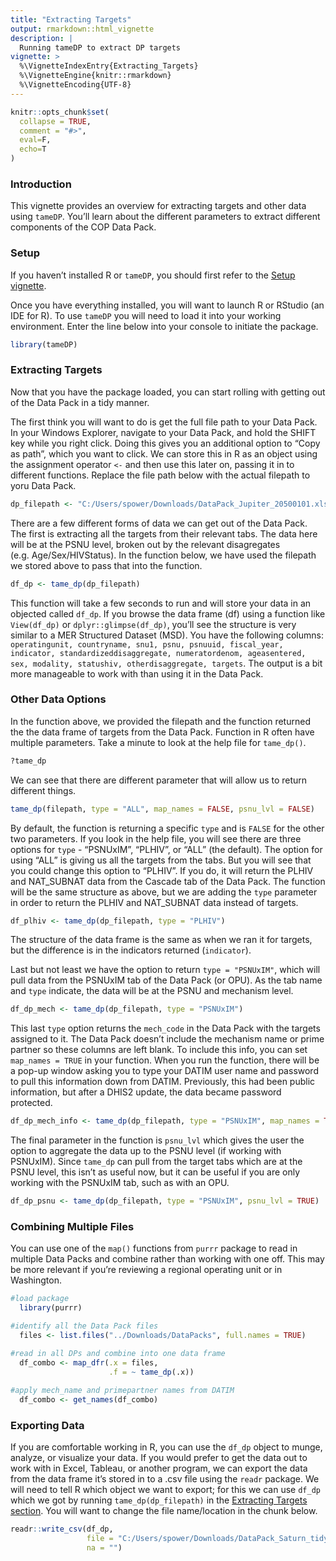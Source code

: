 ```yaml
---
title: "Extracting Targets"
output: rmarkdown::html_vignette
description: |
  Running tameDP to extract DP targets
vignette: >
  %\VignetteIndexEntry{Extracting_Targets}
  %\VignetteEngine{knitr::rmarkdown}
  %\VignetteEncoding{UTF-8}
---
```


```r
knitr::opts_chunk$set(
  collapse = TRUE,
  comment = "#>",
  eval=F, 
  echo=T
)
```

### Introduction

This vignette provides an overview for extracting targets and other data using `tameDP`. You'll learn about the different parameters to extract different components of the COP Data Pack.

### Setup

If you haven't installed R or `tameDP`, you should first refer to the [Setup vignette](vignettes/Setup.Rmd).

Once you have everything installed, you will want to launch R or RStudio (an IDE for R). To use `tameDP` you will need to load it into your working environment. Enter the line below into your console to initiate the package.

```r
library(tameDP)
```

### Extracting Targets

Now that you have the package loaded, you can start rolling with getting out of the Data Pack in a tidy manner.

The first think you will want to do is get the full file path to your Data Pack. In your Windows Explorer, navigate to your Data Pack, and hold the SHIFT key while you right click. Doing this gives you an additional option to "Copy as path", which you want to click. We can store this in R as an object using the assignment operator `<-` and then use this later on, passing it in to different functions. Replace the file path below with the actual filepath to yoru Data Pack.

```r
dp_filepath <- "C:/Users/spower/Downloads/DataPack_Jupiter_20500101.xlsx"
```

There are a few different forms of data we can get out of the Data Pack. The first is extracting all the targets from their relevant tabs. The data here will be at the PSNU level, broken out by the relevant disagregates (e.g. Age/Sex/HIVStatus). In the function below, we have used the filepath we stored above to pass that into the function.

```r
df_dp <- tame_dp(dp_filepath)
```

This function will take a few seconds to run and will store your data in an objected called `df_dp`. If you browse the data frame (df) using a function like `View(df_dp)` or `dplyr::glimpse(df_dp)`, you'll see the structure is very similar to a MER Structured Dataset (MSD). You have the following columns: `operatingunit, countryname, snu1, psnu, psnuuid, fiscal_year, indicator, standardizeddisaggregate, numeratordenom, ageasentered, sex, modality, statushiv, otherdisaggregate, targets`. The output is a bit more manageable to work with than using it in the Data Pack.

### Other Data Options

In the function above, we provided the filepath and the function returned the the data frame of targets from the Data Pack. Function in R often have multiple parameters. Take a minute to look at the help file for `tame_dp()`.

```r
?tame_dp
```

We can see that there are different parameter that will allow us to return different things.

```r
tame_dp(filepath, type = "ALL", map_names = FALSE, psnu_lvl = FALSE)
```

By default, the function is returning a specific `type` and is `FALSE` for the other two parameters. If you look in the help file, you will see there are three options for `type` - "PSNUxIM", "PLHIV", or "ALL" (the default). The option for using "ALL" is giving us all the targets from the tabs. But you will see that you could change this option to "PLHIV". If you do, it will return the PLHIV and NAT_SUBNAT data from the Cascade tab of the Data Pack. The function will be the same structure as above, but we are adding the `type` parameter in order to return the PLHIV and NAT_SUBNAT data instead of targets.

```r
df_plhiv <- tame_dp(dp_filepath, type = "PLHIV")
```

The structure of the data frame is the same as when we ran it for targets, but the difference is in the indicators returned (`indicator`).

Last but not least we have the option to return `type = "PSNUxIM"`, which will pull data from the PSNUxIM tab of the Data Pack (or OPU). As the tab name and `type` indicate, the data will be at the PSNU and mechanism level.

```r
df_dp_mech <- tame_dp(dp_filepath, type = "PSNUxIM")
```

This last `type` option returns the `mech_code` in the Data Pack with the targets assigned to it. The Data Pack doesn't include the mechanism name or prime partner so these columns are left blank. To include this info, you can set `map_names = TRUE` in your function. When you run the function, there will be a pop-up window asking you to type your DATIM user name and password to pull this information down from DATIM. Previously, this had been public information, but after a DHIS2 update, the data became password protected.

```r
df_dp_mech_info <- tame_dp(dp_filepath, type = "PSNUxIM", map_names = TRUE)
```

The final parameter in the function is `psnu_lvl` which gives the user the option to aggregate the data up to the PSNU level (if working with PSNUxIM). Since `tame_dp` can pull from the target tabs which are at the PSNU level, this isn't as useful now, but it can be useful if you are only working with the PSNUxIM tab, such as with an OPU.

```r
df_dp_psnu <- tame_dp(dp_filepath, type = "PSNUxIM", psnu_lvl = TRUE)
```

### Combining Multiple Files

You can use one of the `map()` functions from `purrr` package to read in multiple Data Packs and combine rather than working with one off. This may be more relevant if you're reviewing a regional operating unit or in Washington.

``` r
#load package
  library(purrr)

#identify all the Data Pack files
  files <- list.files("../Downloads/DataPacks", full.names = TRUE)

#read in all DPs and combine into one data frame
  df_combo <- map_dfr(.x = files,
                      .f = ~ tame_dp(.x))
                    
#apply mech_name and primepartner names from DATIM
  df_combo <- get_names(df_combo)
```

### Exporting Data

If you are comfortable working in R, you can use the `df_dp` object to munge, analyze, or visualize your data. If you would prefer to get the data out to work with in Excel, Tableau, or another program, we can export the data from the data frame it's stored in to a .csv file using the `readr` package. We will need to tell R which object we want to export; for this we can use `df_dp` which we got by running `tame_dp(dp_filepath)` in the [Extracting Targets section](extracting-targets). You will want to change the file name/location in the chunk below.

```r
readr::write_csv(df_dp,
                 file = "C:/Users/spower/Downloads/DataPack_Saturn_tidy.csv",
                 na = "")

```
